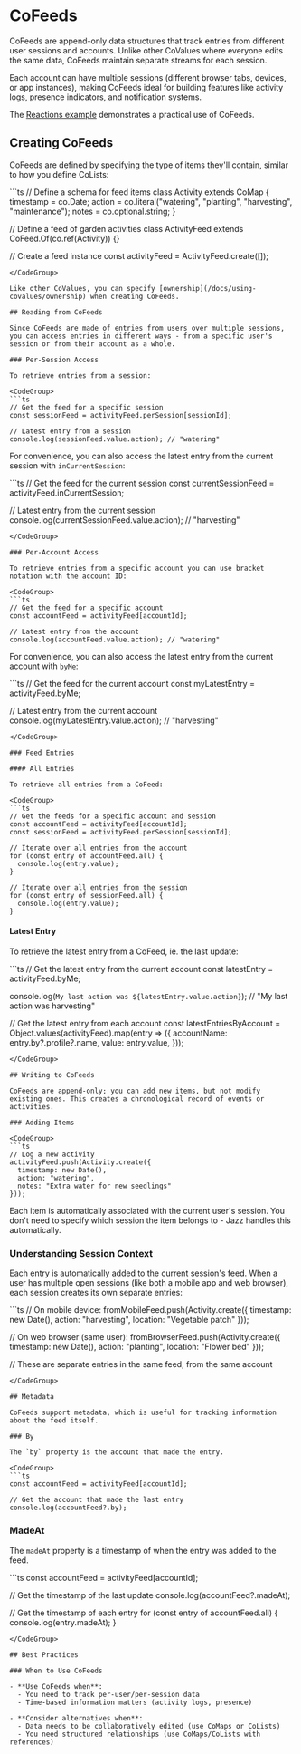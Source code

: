 

# CoFeeds

CoFeeds are append-only data structures that track entries from different user sessions and accounts. Unlike other CoValues where everyone edits the same data, CoFeeds maintain separate streams for each session.

Each account can have multiple sessions (different browser tabs, devices, or app instances), making CoFeeds ideal for building features like activity logs, presence indicators, and notification systems.

The [Reactions example](https://github.com/garden-co/jazz/tree/main/examples/reactions) demonstrates a practical use of CoFeeds.

## Creating CoFeeds

CoFeeds are defined by specifying the type of items they'll contain, similar to how you define CoLists:

<CodeGroup>
```ts
// Define a schema for feed items
class Activity extends CoMap {
  timestamp = co.Date;
  action = co.literal("watering", "planting", "harvesting", "maintenance");
  notes = co.optional.string;
}

// Define a feed of garden activities
class ActivityFeed extends CoFeed.Of(co.ref(Activity)) {}

// Create a feed instance
const activityFeed = ActivityFeed.create([]);
```
</CodeGroup>

Like other CoValues, you can specify [ownership](/docs/using-covalues/ownership) when creating CoFeeds.

## Reading from CoFeeds

Since CoFeeds are made of entries from users over multiple sessions, you can access entries in different ways - from a specific user's session or from their account as a whole.

### Per-Session Access

To retrieve entries from a session:

<CodeGroup>
```ts
// Get the feed for a specific session
const sessionFeed = activityFeed.perSession[sessionId];

// Latest entry from a session
console.log(sessionFeed.value.action); // "watering"
```
</CodeGroup>

For convenience, you can also access the latest entry from the current session with `inCurrentSession`:

<CodeGroup>
```ts
// Get the feed for the current session
const currentSessionFeed = activityFeed.inCurrentSession;

// Latest entry from the current session
console.log(currentSessionFeed.value.action); // "harvesting"
```
</CodeGroup>

### Per-Account Access

To retrieve entries from a specific account you can use bracket notation with the account ID:

<CodeGroup>
```ts
// Get the feed for a specific account
const accountFeed = activityFeed[accountId];

// Latest entry from the account
console.log(accountFeed.value.action); // "watering"
```
</CodeGroup>

For convenience, you can also access the latest entry from the current account with `byMe`:

<CodeGroup>
```ts
// Get the feed for the current account
const myLatestEntry = activityFeed.byMe;

// Latest entry from the current account
console.log(myLatestEntry.value.action); // "harvesting"
```
</CodeGroup>

### Feed Entries

#### All Entries

To retrieve all entries from a CoFeed:

<CodeGroup>
```ts
// Get the feeds for a specific account and session
const accountFeed = activityFeed[accountId];
const sessionFeed = activityFeed.perSession[sessionId];

// Iterate over all entries from the account
for (const entry of accountFeed.all) {
  console.log(entry.value);
}

// Iterate over all entries from the session
for (const entry of sessionFeed.all) {
  console.log(entry.value);
}
```
</CodeGroup>

#### Latest Entry

To retrieve the latest entry from a CoFeed, ie. the last update:

<CodeGroup>
```ts
// Get the latest entry from the current account
const latestEntry = activityFeed.byMe;

console.log(`My last action was ${latestEntry.value.action}`); 
  // "My last action was harvesting"

// Get the latest entry from each account
const latestEntriesByAccount = Object.values(activityFeed).map(entry => ({
  accountName: entry.by?.profile?.name,
  value: entry.value,
}));
```
</CodeGroup>

## Writing to CoFeeds

CoFeeds are append-only; you can add new items, but not modify existing ones. This creates a chronological record of events or activities.

### Adding Items

<CodeGroup>
```ts
// Log a new activity
activityFeed.push(Activity.create({
  timestamp: new Date(),
  action: "watering",
  notes: "Extra water for new seedlings"
}));
```
</CodeGroup>

Each item is automatically associated with the current user's session. You don't need to specify which session the item belongs to - Jazz handles this automatically.

### Understanding Session Context

Each entry is automatically added to the current session's feed. When a user has multiple open sessions (like both a mobile app and web browser), each session creates its own separate entries:

<CodeGroup>
```ts
// On mobile device:
fromMobileFeed.push(Activity.create({
  timestamp: new Date(),
  action: "harvesting",
  location: "Vegetable patch"
}));

// On web browser (same user):
fromBrowserFeed.push(Activity.create({
  timestamp: new Date(),
  action: "planting",
  location: "Flower bed"
}));

// These are separate entries in the same feed, from the same account

```
</CodeGroup>

## Metadata

CoFeeds support metadata, which is useful for tracking information about the feed itself. 

### By

The `by` property is the account that made the entry.

<CodeGroup>
```ts
const accountFeed = activityFeed[accountId];  

// Get the account that made the last entry
console.log(accountFeed?.by);
```
</CodeGroup>

### MadeAt

The `madeAt` property is a timestamp of when the entry was added to the feed.

<CodeGroup>
```ts
const accountFeed = activityFeed[accountId];

// Get the timestamp of the last update
console.log(accountFeed?.madeAt);

// Get the timestamp of each entry
for (const entry of accountFeed.all) {
  console.log(entry.madeAt);
}
```
</CodeGroup>

## Best Practices

### When to Use CoFeeds

- **Use CoFeeds when**:
  - You need to track per-user/per-session data
  - Time-based information matters (activity logs, presence)

- **Consider alternatives when**:
  - Data needs to be collaboratively edited (use CoMaps or CoLists)
  - You need structured relationships (use CoMaps/CoLists with references)
